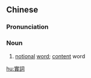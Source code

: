 ==Chinese==
{{zh-forms|s=实词}}

===Pronunciation===
{{zh-pron
|m=shící
|c=sat6 ci4
|mn=qz:si̍t-sîr/xm,zz:si̍t-sû
|cat=n
}}

===Noun===
{{zh-noun}}

# {{lb|zh|grammar}} [[notional]] [[word]]; [[content]] word

[[hu:實詞]]